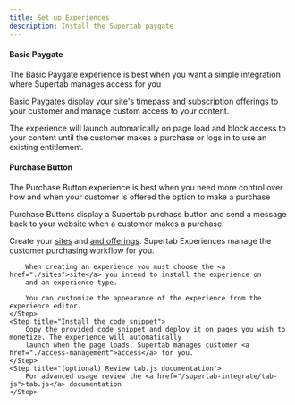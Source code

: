 ```yaml
---
title: Set up Experiences
description: Install the Supertab paygate
---
```


#### Basic Paygate

<Tip>The Basic Paygate experience is best when you want a simple integration where Supertab manages access for you</Tip>

Basic Paygates display your site's timepass and subscription offerings to your customer and manage custom access to your content.

The experience will launch automatically on page load and block access to your content until the customer makes a purchase
or logs in to use an existing entitlement.

#### Purchase Button

<Tip>The Purchase Button experience is best when you need more control over how and when your customer is offered the option
    to make a purchase</Tip>

Purchase Buttons display a Supertab purchase button and send a message back to your website when a customer makes a purchase.


<Steps>
    <Step title="Configure your account">
        Create your <a href="./sites">sites</a> and <a href="./products-offerings-pricing">and offerings</a>.
    </Step>
    <Step title="Set up your first experience">
        Supertab Experiences manage the customer purchasing workflow for you.

        When creating an experience you must choose the <a href="./sites">site</a> you intend to install the experience on
        and an experience type.

        You can customize the appearance of the experience from the experience editor.
    </Step>
    <Step title="Install the code snippet">
        Copy the provided code snippet and deploy it on pages you wish to monetize. The experience will automatically
        launch when the page loads. Supertab manages customer <a href="./access-management">access</a> for you.
    </Step>
    <Step title="(optional) Review tab.js documentation">
        For advanced usage review the <a href="/supertab-integrate/tab-js">tab.js</a> documentation
    </Step>
</Steps>
